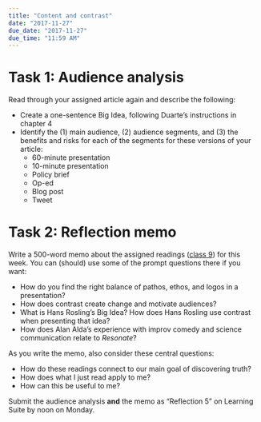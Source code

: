 ```yaml
---
title: "Content and contrast"
date: "2017-11-27"
due_date: "2017-11-27"
due_time: "11:59 AM"
---
```


# Task 1: Audience analysis

Read through your assigned article again and describe the following:

- Create a one-sentence Big Idea, following Duarte's instructions in chapter 4
- Identify the (1) main audience, (2) audience segments, and (3) the benefits and risks for each of the segments for these versions of your article:
    - 60-minute presentation
    - 10-minute presentation
    - Policy brief
    - Op-ed
    - Blog post
    - Tweet


# Task 2: Reflection memo

Write a 500-word memo about the assigned readings ([class 9](/reading/09-reading/)) for this week. You can (should) use some of the prompt questions there if you want:

-	How do you find the right balance of pathos, ethos, and logos in a presentation?
- How does contrast create change and motivate audiences?
- What is Hans Rosling's Big Idea? How does Hans Rosling use contrast when presenting that idea?
- How does Alan Alda's experience with improv comedy and science communication relate to *Resonate*?

As you write the memo, also consider these central questions:

- How do these readings connect to our main goal of discovering truth?
- How does what I just read apply to me?
- How can this be useful to me?

Submit the audience analysis **and** the memo as "Reflection 5" on Learning Suite by noon on Monday.

